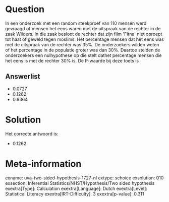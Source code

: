 Question
========

In een onderzoek met een random steekproef van 110 mensen werd gevraagd
of mensen het eens waren met de uitspraak van de rechter in de zaak
Wilders. In die zaak besloot de rechter dat zijn film \'Fitna\' niet
oproept tot haat of geweld tegen moslims. Het percentage mensen dat het
eens was met de uitspraak van de rechter was 35%. De onderzoekers wilden
weten of het percentage in de populatie groter was dan 30%. Daartoe
stelden de onderzoekers een nulhypothese op die stelt dathet percentage
mensen die het eens is met de rechter 30% is. De P-waarde bij deze toets
is

Answerlist
----------

* 0.0727
* 0.1262
* 0.8364

Solution
========

Het correcte antwoord is: 

* 0.1262

Meta-information
================
exname: uva-two-sided-hypothesis-1727-nl
extype: schoice
exsolution: 010
exsection: Inferential Statistics/NHST/Hypothesis/Two sided hypothesis
exextra[Type]: Calculation
exextra[Language]: Dutch
exextra[Level]: Statistical Literacy
exextra[IRT-Difficulty]: 3
exextra[p-value]: 0.311
